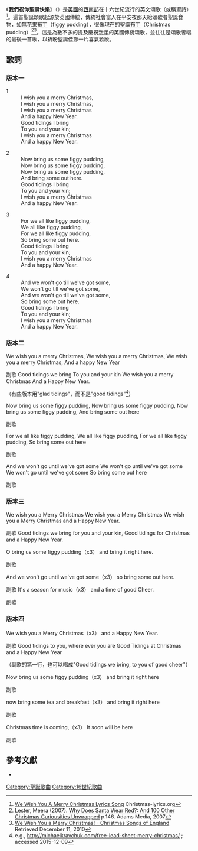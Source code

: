 {{Listen
 | filename =
 | title = 我們祝你聖誕快樂
 | description = 「我們祝你聖誕快樂」的示例，由青年室內合唱團的Chorakademie Dortmund所演唱。
 | format = [[Ogg|Ogg]]
 | pos = right
}}
《'''我們祝你聖誕快樂'''》（{{lang-en|'''We Wish You a Merry Christmas'''}}）是[[英國|英國]]的[[英国西南部|西南部]]在十六世紀流行的英文頌歌（或稱聖詩）<ref>[http://www.christmas-lyrics.org/we-wish-you-a-merry-christmas-lyrics.html We Wish You A Merry Christmas Lyrics Song] {{webarchive|url=https://web.archive.org/web/20100722161930/http://www.christmas-lyrics.org/we-wish-you-a-merry-christmas-lyrics.html |date=2010-07-22 }} Christmas-lyrics.org</ref>。這首聖誕頌歌起源於英國傳統，傳統社會富人在平安夜那天給頌歌者聖誕食物，如[[無花果布丁|無花果布丁]]（figgy pudding），很像現在的[[聖誕布丁|聖誕布丁]]（Christmas pudding）<ref>Lester, Meera (2007). [http://books.google.com/books?id=TQTYa5OWxuAC&pg=PA146&dq=we+wish+you+a+merry+christmas+english+traditional&hl=en&ei=sHXXTs_QDIyn8gOa8NjGDQ&sa=X&oi=book_result&ct=result&resnum=3&ved=0CEIQ6AEwAg#v=onepage&q&f=false Why Does Santa Wear Red?: And 100 Other Christmas Curiousities Unwrapped] {{Wayback|url=http://books.google.com/books?id=TQTYa5OWxuAC&pg=PA146&dq=we+wish+you+a+merry+christmas+english+traditional&hl=en&ei=sHXXTs_QDIyn8gOa8NjGDQ&sa=X&oi=book_result&ct=result&resnum=3&ved=0CEIQ6AEwAg#v=onepage&q&f=false |date=20140108034102 }} p.146. Adams Media, 2007</ref><ref>[http://www.worldofchristmas.net/christmas-carols/we-wish-you.html We Wish You a Merry Christmas! - Christmas Songs of England] {{Wayback|url=http://www.worldofchristmas.net/christmas-carols/we-wish-you.html |date=20201107120629 }} Retrieved December 11, 2010</ref>。這是為數不多的提及慶祝[[新年|新年]]的英國傳統頌歌，並往往是頌歌者唱的最後一首歌，以祈盼聖誕佳節一片喜氣歡欣。

== 歌詞 ==
===版本一===

;1
:I wish you a merry Christmas,
:I wish you a merry Christmas,
:I wish you a merry Christmas
:And a happy New Year.
:Good tidings I bring
:To you and your kin;
:I wish you a merry Christmas
:And a happy New Year.

;2
:Now bring us some figgy pudding,
:Now bring us some figgy pudding,
:Now bring us some figgy pudding,
:And bring some out here.
:Good tidings I bring
:To you and your kin;
:I wish you a merry Christmas
:And a happy New Year.

;3
:For we all like figgy pudding,
:We all like figgy pudding,
:For we all like figgy pudding,
:So bring some out here.
:Good tidings I bring
:To you and your kin;
:I wish you a merry Christmas
:And a happy New Year.

;4
:And we won't go till we've got some,
:We won't go till we've got some,
:And we won't go till we've got some,
:So bring some out here.
:Good tidings I bring
:To you and your kin;
:I wish you a merry Christmas
:And a happy New Year.

===版本二===
<poem>
We wish you a merry Christmas,
We wish you a merry Christmas,
We wish you a merry Christmas,
And a happy New Year

副歌
Good tidings we bring
To you and your kin
We wish you a merry Christmas
And a Happy New Year.

（有些版本用"glad tidings"，而不是"good tidings"<ref>e.g., http://michaelkravchuk.com/free-lead-sheet-merry-christmas/ {{Wayback|url=http://michaelkravchuk.com/free-lead-sheet-merry-christmas/ |date=20161209151014 }}; accessed 2015-12-09</ref>）

Now bring us some figgy pudding,
Now bring us some figgy pudding,
Now bring us some figgy pudding,
And bring some out here

副歌

For we all like figgy pudding,
We all like figgy pudding,
For we all like figgy pudding,
So bring some out here

副歌

And we won't go until we've got some
We won't go until we've got some
We won't go until we've got some
So bring some out here

副歌
</poem>

===版本三===
<poem>
We wish you a Merry Christmas
We wish you a Merry Christmas
We wish you a Merry Christmas
and a Happy New Year.

副歌
Good tidings we bring for you and your kin,
Good tidings for Christmas and a Happy New Year.

O bring us some figgy pudding（x3）
and bring it right here.

副歌

And we won't go until we've got some（x3）
so bring some out here.

副歌
It's a season for music（x3）
and a time of good Cheer.

副歌
</poem>

===版本四===
<poem>
We wish you a Merry Christmas（x3）
and a Happy New Year.

副歌
Good tidings to you, where ever you are
Good Tidings at Christmas and a Happy New Year

（副歌的第一行，也可以唱成"Good tidings we bring, to you of good cheer"）

Now bring us some figgy pudding（x3）
and bring it right here

副歌

now bring some tea and breakfast（x3）
and bring it right here

副歌

Christmas time is coming,（x3）
It soon will be here

副歌

</poem>

==參考文獻==
*{{YouTube|RraD33x1xxU|《我們祝你聖誕快樂/We Wish you a Merry Christmas》(二胡版)}}
{{Reflist}}

{{聖誕節}}
[[Category:聖誕歌曲|Category:聖誕歌曲]]
[[Category:16世紀歌曲|Category:16世紀歌曲]]